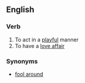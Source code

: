 ==English==

===Verb===
{{en-verb|plays around|playing around|played around}}

# To act in a [[playful]] manner
# To have a [[love affair]]

===Synonyms===
*[[fool around]]